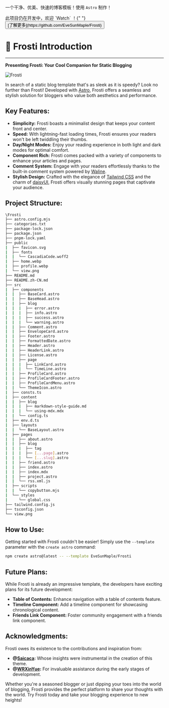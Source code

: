 
<BaseLayout PageID="project">
  <BaseCard title="Frosti"
            image="https://frosti.saroprock.com/view.png">

一个干净、优美、快速的博客模板！使用 `Astro` 制作！

<INFO>
  此项目仍在开发中，欢迎 `Watch` ！{" "}
  <button class="btn">[了解更多](https://github.com/EveSunMaple/Frosti)</button>
</INFO>

# 🧊 Frosti Introduction

---

**Presenting Frosti: Your Cool Companion for Static Blogging**

![Frosti](https://frosti.saroprock.com/view.png)

In search of a static blog template that's as sleek as it is speedy? Look no further than Frosti! Developed with [Astro](https://astro.build/), Frosti offers a seamless and stylish solution for bloggers who value both aesthetics and performance.

## Key Features:

- **Simplicity:** Frosti boasts a minimalist design that keeps your content front and center.
- **Speed:** With lightning-fast loading times, Frosti ensures your readers won't be left twiddling their thumbs.
- **Day/Night Modes:** Enjoy your reading experience in both light and dark modes for optimal comfort.
- **Component Rich:** Frosti comes packed with a variety of components to enhance your articles and pages.
- **Comment System:** Engage with your readers effortlessly thanks to the built-in comment system powered by [Waline](https://waline.js.org/).
- **Stylish Design:** Crafted with the elegance of [Tailwind CSS](https://tailwindcss.com/) and the charm of [daisyUI](https://daisyui.com/), Frosti offers visually stunning pages that captivate your audience.

## Project Structure:

```sh
\Frosti
├── astro.config.mjs
├── categories.txt
├── package-lock.json
├── package.json
├── pnpm-lock.yaml
├── public
|  ├── favicon.svg
|  ├── fonts
|  |  └── CascadiaCode.woff2
|  ├── home.webp
|  ├── profile.webp
|  └── view.png
├── README.md
├── README.zh-CN.md
├── src
|  ├── components
|  |  ├── BaseCard.astro
|  |  ├── BaseHead.astro
|  |  ├── blog
|  |  |  ├── error.astro
|  |  |  ├── info.astro
|  |  |  ├── success.astro
|  |  |  └── warning.astro
|  |  ├── Comment.astro
|  |  ├── EnvelopeCard.astro
|  |  ├── Footer.astro
|  |  ├── FormattedDate.astro
|  |  ├── Header.astro
|  |  ├── HeaderLink.astro
|  |  ├── License.astro
|  |  ├── page
|  |  |  ├── LinkCard.astro
|  |  |  └── TimeLine.astro
|  |  ├── ProfileCard.astro
|  |  ├── ProfileCardFooter.astro
|  |  ├── ProfileCardMenu.astro
|  |  └── ThemeIcon.astro
|  ├── consts.ts
|  ├── content
|  |  ├── blog
|  |  |  ├── markdown-style-guide.md
|  |  |  └── using-mdx.mdx
|  |  └── config.ts
|  ├── env.d.ts
|  ├── layouts
|  |  └── BaseLayout.astro
|  ├── pages
|  |  ├── about.astro
|  |  ├── blog
|  |  |  ├── tag
|  |  |  ├── [...page].astro
|  |  |  └── [...slug].astro
|  |  ├── friend.astro
|  |  ├── index.astro
|  |  ├── index.mdx
|  |  ├── project.astro
|  |  └── rss.xml.js
|  ├── scripts
|  |  └── copybutton.mjs
|  └── styles
|     └── global.css
├── tailwind.config.js
├── tsconfig.json
└── view.png
```

## How to Use:

Getting started with Frosti couldn't be easier! Simply use the `--template` parameter with the `create astro` command:

```bash
npm create astro@latest -- --template EveSunMaple/Frosti
```

## Future Plans:

While Frosti is already an impressive template, the developers have exciting plans for its future development:

- **Table of Contents:** Enhance navigation with a table of contents feature.
- **Timeline Component:** Add a timeline component for showcasing chronological content.
- **Friends Link Component:** Foster community engagement with a friends link component.

## Acknowledgments:

Frosti owes its existence to the contributions and inspiration from:

- **@[Saicaca](https://github.com/saicaca):** Whose insights were instrumental in the creation of this theme.
- **@[WRXinYue](https://github.com/WRXinYue):** For invaluable assistance during the early stages of development.

Whether you're a seasoned blogger or just dipping your toes into the world of blogging, Frosti provides the perfect platform to share your thoughts with the world. Try Frosti today and take your blogging experience to new heights!

  </BaseCard>
</BaseLayout>
